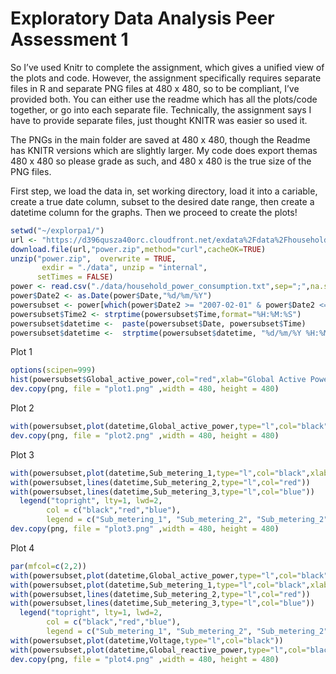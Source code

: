 Exploratory Data Analysis Peer Assessment 1
========================================================

So I've used Knitr to complete the assignment, which gives a unified view of the plots and code. However, the assignment specifically requires separate files in R and separate PNG files at 480 x 480, so to be compliant, I've provided both. You can either use the readme which has all the plots/code together, or go into each separate file. Technically, the assignment says I have to provide separate files, just thought KNITR was easier so used it. 

The PNGs in the main folder are saved at 480 x 480, though the Readme has KNITR versions which are slightly larger. My code does export themas 480 x 480 so please grade as such, and 480 x 480 is the true size of the PNG files.

First step, we load the data in, set working directory, load it into a cariable, create a true date column, subset to the desired date range, then create a datetime column for the graphs. Then we proceed to create the plots!

```r
setwd("~/explorpa1/")
url <- "https://d396qusza40orc.cloudfront.net/exdata%2Fdata%2Fhousehold_power_consumption.zip"
download.file(url,"power.zip",method="curl",cacheOK=TRUE)
unzip("power.zip",  overwrite = TRUE,
       exdir = "./data", unzip = "internal",
      setTimes = FALSE)
power <- read.csv("./data/household_power_consumption.txt",sep=";",na.strings="?")
power$Date2 <- as.Date(power$Date,"%d/%m/%Y")
powersubset <- power[which(power$Date2 >= "2007-02-01" & power$Date2 <= "2007-02-02"),]
powersubset$Time2 <- strptime(powersubset$Time,format="%H:%M:%S")
powersubset$datetime <-  paste(powersubset$Date, powersubset$Time)
powersubset$datetime <-  strptime(powersubset$datetime, "%d/%m/%Y %H:%M:%S") 
```

Plot 1

```r
options(scipen=999)
hist(powersubset$Global_active_power,col="red",xlab="Global Active Power (kilowatts)",main="Global Active Power")
dev.copy(png, file = "plot1.png" ,width = 480, height = 480) 
```

Plot 2

```r
with(powersubset,plot(datetime,Global_active_power,type="l",col="black",ylab="Global Active Power (kilowatts)"))
dev.copy(png, file = "plot2.png" ,width = 480, height = 480) 
```

Plot 3

```r
with(powersubset,plot(datetime,Sub_metering_1,type="l",col="black",xlab="",ylab="Energy sub metering"))
with(powersubset,lines(datetime,Sub_metering_2,type="l",col="red"))
with(powersubset,lines(datetime,Sub_metering_3,type="l",col="blue"))
  legend("topright", lty=1, lwd=2,
        col = c("black","red","blue"), 
        legend = c("Sub_metering_1", "Sub_metering_2", "Sub_metering_2"))
dev.copy(png, file = "plot3.png" ,width = 480, height = 480) 
```

Plot 4

```r
par(mfcol=c(2,2))
with(powersubset,plot(datetime,Global_active_power,type="l",col="black",ylab="Global Active Power (kilowatts)"))
with(powersubset,plot(datetime,Sub_metering_1,type="l",col="black",xlab="",ylab="Energy sub metering"))
with(powersubset,lines(datetime,Sub_metering_2,type="l",col="red"))
with(powersubset,lines(datetime,Sub_metering_3,type="l",col="blue"))
  legend("topright", lty=1, lwd=2,
        col = c("black","red","blue"), 
        legend = c("Sub_metering_1", "Sub_metering_2", "Sub_metering_2"))
with(powersubset,plot(datetime,Voltage,type="l",col="black"))
with(powersubset,plot(datetime,Global_reactive_power,type="l",col="black"))
dev.copy(png, file = "plot4.png" ,width = 480, height = 480) 
        
```
